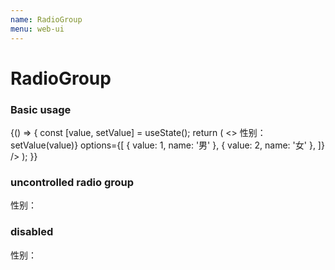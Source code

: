 ```yaml
---
name: RadioGroup
menu: web-ui
---
```



# RadioGroup

### Basic usage

<Playground>
  {() => {
    const [value, setValue] = useState();
    return (
      <>
        <label>性别：</label>
        <RadioGroup
          value={value}
          onChange={(value) => setValue(value)}
          options={[
            { value: 1, name: '男' },
            { value: 2, name: '女' },
          ]}
        />
      </>
    );
  }}
</Playground>

### uncontrolled radio group

<Playground>
  <label>性别：</label>
  <RadioGroup
    options={[
      { value: 1, name: '男' },
      { value: 2, name: '女' },
    ]}
  />
</Playground>

### disabled

<Playground>
<label>性别：</label>
<RadioGroup
  disabled
  value={1}
  options={[
    { value: 1, name: '男' },
    { value: 2, name: '女' },
  ]}
/>
</Playground>

